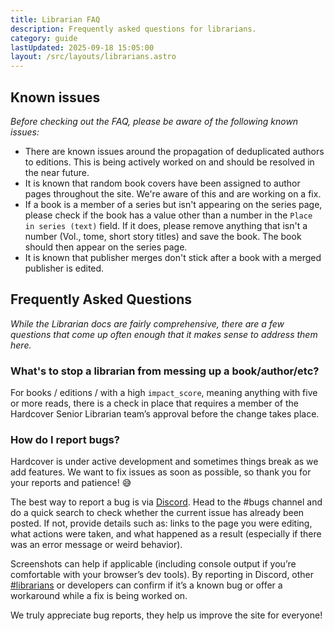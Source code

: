 ```yaml
---
title: Librarian FAQ
description: Frequently asked questions for librarians.
category: guide
lastUpdated: 2025-09-18 15:05:00
layout: /src/layouts/librarians.astro
---
```



## Known issues
*Before checking out the FAQ, please be aware of the following known issues:*

- There are known issues around the propagation of deduplicated authors to editions. This is being actively worked on and should be resolved in the near future.
- It is known that random book covers have been assigned to author pages throughout the site. We're aware of this and are working on a fix.
- If a book is a member of a series but isn't appearing on the series page, please check if the book has a value other than a number in the `Place in series (text)` field. If it does, please remove anything that isn't a number (Vol., tome, short story titles) and save the book. The book should then appear on the series page.
- It is known that publisher merges don't stick after a book with a merged publisher is edited.

## Frequently Asked Questions

*While the Librarian docs are fairly comprehensive, there are a few questions that come up often enough that it makes sense to address them here.*

### What's to stop a librarian from messing up a book/author/etc?
For books / editions / with a high `impact_score`, meaning anything with five or more reads, there is a check in place that requires a member of the Hardcover Senior Librarian team’s approval before the change takes place.

### How do I report bugs?
Hardcover is under active development and sometimes things break as we add features. We want to fix issues as soon as possible, so thank you for your reports and patience! 😅

The best way to report a bug is via <a href={URLS.BUGS_DISCORD} target="_blank" rel="noreferrer noopener">Discord</a>. Head to the #bugs channel and do a quick search to check whether the current issue has already been posted. If not, provide details such as: links to the page you were editing, what actions were taken, and what happened as a result (especially if there was an error message or weird behavior).

Screenshots can help if applicable (including console output if you’re comfortable with your browser’s dev tools). By reporting in Discord, other <a href={URLS.LIBRARIAN_DISCORD} target="_blank" rel="noreferrer noopener">#librarians</a> or developers can confirm if it’s a known bug or offer a workaround while a fix is being worked on.

We truly appreciate bug reports, they help us improve the site for everyone!